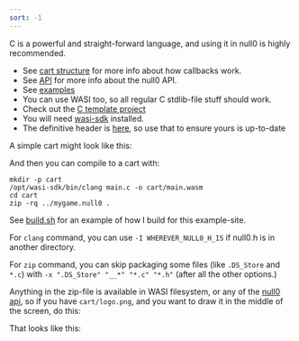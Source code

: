 ```yaml
---
sort: -1
---
```



<Callout emoji='⚡'>C is a powerful and straight-forward language, and using it in null0 is highly recommended.</Callout>

- See [cart structure](/null0/cart) for more info about how callbacks work.
- See [API](/null0/api) for more info about the null0 API.
- See [examples](https://github.com/notnullgames/notnullgames/tree/main/examples/c)
- You can use WASI too, so all regular C stdlib-file stuff should work.
- Check out the [C template project](https://github.com/notnullgames/cart_c)
- You will need [wasi-sdk](https://github.com/WebAssembly/wasi-sdk) installed.
- The definitive header is [here](https://github.com/notnullgames/null0/blob/main/carts/c/null0.h), so use that to ensure yours is up-to-date

A simple cart might look like this:

<Example src='c/circle/main.c' />

<Null0Cart src='/carts/c-circle.null0' />

And then you can compile to a cart with:

```shell
mkdir -p cart
/opt/wasi-sdk/bin/clang main.c -o cart/main.wasm
cd cart
zip -rq ../mygame.null0 .
```

See [build.sh](https://github.com/notnullgames/notnullgames/tree/main/examples/build.sh) for an example of how I build for this example-site.

For `clang` command, you can use `-I WHEREVER_NULL0_H_IS` if null0.h is in another directory.

For `zip` command, you can skip packaging some files (like `.DS_Store` and `*.c`) with `-x ".DS_Store" "__*" "*.c" "*.h"` (after all the other options.)

Anything in the zip-file is available in WASI filesystem, or any of the [null0 api](/null0/api), so if you have `cart/logo.png`, and you want to draw it in the middle of the screen, do this:

<Example src='c/logo/main.c' />

That looks like this:

<Null0Cart src='/carts/c-logo.null0' />
